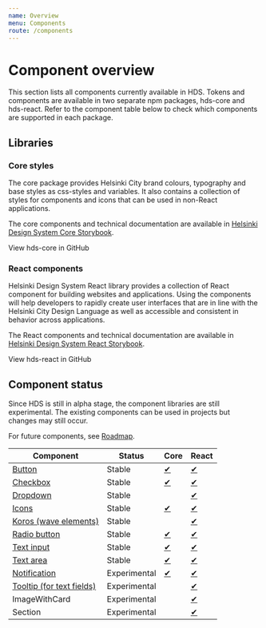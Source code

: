 ```yaml
---
name: Overview
menu: Components
route: /components
---
```



# Component overview

<LargeParagraph>
    This section lists all components currently available in HDS. Tokens and components are available in two separate npm packages, hds-core and hds-react. Refer to the component table below to check which components are supported in each package. 
</LargeParagraph>

## Libraries

### Core styles

The core package provides Helsinki City brand colours, typography and base styles as css-styles and variables. It also contains a collection of styles for components and icons that can be used in non-React applications.

The core components and technical documentation are available in [Helsinki Design System Core Storybook](/storybook/core).

<Link href="https://github.com/City-of-Helsinki/helsinki-design-system/tree/master/packages/core" external>View hds-core in GitHub</Link>

### React components

Helsinki Design System React library provides a collection of React component for building websites and applications. Using the components will help developers to rapidly create user interfaces that are in line with the Helsinki City Design Language as well as accessible and consistent in behavior across applications.

The React components and technical documentation are available in [Helsinki Design System React Storybook](/storybook/react).

<Link href="https://github.com/City-of-Helsinki/helsinki-design-system/tree/master/packages/react" external>View hds-react in GitHub</Link>

## Component status

Since HDS is still in alpha stage, the component libraries are still experimental. The existing components can be used in projects but changes may still occur.

For future components, see [Roadmap](/about/roadmap).

Component                                                        | Status       | Core                                                    | React
-----------------------------------------------------------------|--------------|---------------------------------------------------------|----------------------------------------------------------------------
[Button](/components/button)                                     | Stable       | [✔](/storybook/core/?path=/story/button--primary)       | [✔](/storybook/react/?path=/story/components-button--primary)
[Checkbox](/components/checkbox)                                 | Stable       | [✔](/storybook/core/?path=/story/checkbox--default)     | [✔](/storybook/react/?path=/story/components-checkbox--default)
[Dropdown](/components/dropdown)                                 | Stable       |                                                         | [✔](/storybook/react/?path=/story/components-dropdown--default)
[Icons](/visual-assets/icons)                                    | Stable       | [✔](/storybook/core/?path=/story/icons--angle-down)     | [✔](/storybook/react/?path=/story/components-icons--iconangledown)
[Koros (wave elements)](/components/koros)                       | Stable       |                                                         | [✔](/storybook/react/?path=/story/components-koros--basic)
[Radio button](/components/radio-button)                         | Stable       | [✔](/storybook/core/?path=/story/radiobutton--default)  | [✔](/storybook/react/?path=/story/components-radiobutton--default)
[Text input](/components/text-field)                             | Stable       | [✔](/storybook/core/?path=/story/textinput--default)    | [✔](/storybook/react/?path=/story/components-textinput--default)
[Text area](/components/text-field#text-area)                    | Stable       | [✔](/storybook/core/?path=/story/textarea--default)     | [✔](/storybook/react/?path=/story/components-textarea--default)
[Notification](/components/notification)                         | Experimental | [✔](/storybook/core/?path=/story/notification--default) | [✔](/storybook/react/?path=/story/components-notification--default)
[Tooltip (for text fields)](/components/text-field#with-tooltip) | Experimental |                                                         | [✔](/storybook/react/?path=/story/components-textinput--with-tooltip)
ImageWithCard                                                    | Experimental |                                                         | [✔](/storybook/react/?path=/story/components-imagewithcard--default)
Section                                                          | Experimental |                                                         | [✔](/storybook/react/?path=/story/components-section--with-koros)
